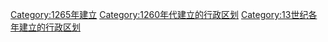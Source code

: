 {{Cat topic in year| topic=建立的行政区划|year=1265}}
[[Category:1265年建立|Category:1265年建立]]
[[Category:1260年代建立的行政区划|Category:1260年代建立的行政区划]]
[[Category:13世纪各年建立的行政区划|Category:13世纪各年建立的行政区划]]